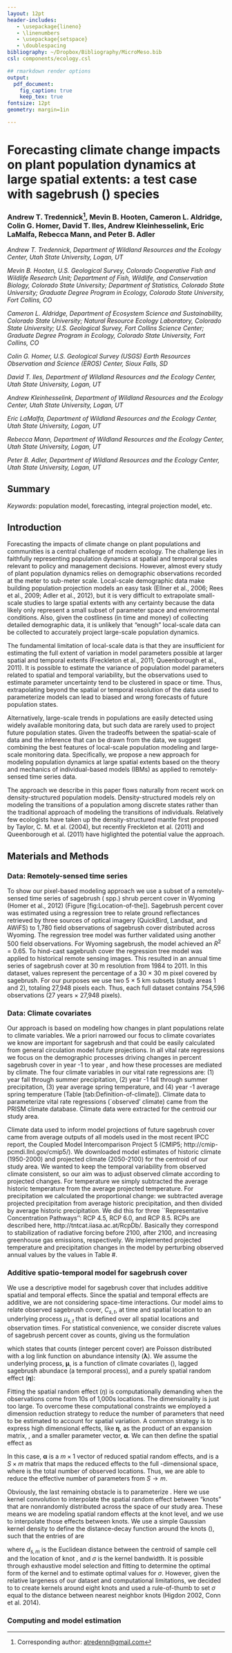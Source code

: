 ```yaml
---
layout: 12pt
header-includes:
   - \usepackage{lineno}
   - \linenumbers
   - \usepackage{setspace}
   - \doublespacing
bibliography: ~/Dropbox/Bibliography/MicroMeso.bib
csl: components/ecology.csl

## rmarkdown render options
output:
  pdf_document:
    fig_caption: true
    keep_tex: true
fontsize: 12pt
geometry: margin=1in

---
```


Forecasting climate change impacts on plant population dynamics at large spatial extents: a test case with sagebrush (\emph{Artemisia}) species
===========================================================================================

### Andrew T. Tredennick[^corrauth], Mevin B. Hooten, Cameron L. Aldridge, Colin G. Homer, David T. Iles, Andrew Kleinhesselink, Eric LaMalfa, Rebecca Mann, and Peter B. Adler

*Andrew T. Tredennick, Department of Wildland Resources and the Ecology Center, Utah State University, Logan, UT*

*Mevin B. Hooten, U.S. Geological Survey, Colorado Cooperative Fish and Wildlife Research Unit; Department of Fish, Wildlife, and Conservation Biology, Colorado State University; Department of Statistics, Colorado State University; Graduate Degree Program in Ecology, Colorado State University, Fort Collins, CO*

*Cameron L. Aldridge, Department of Ecosystem Science and Sustainability, Colorado State University; Natural Resource Ecology Laboratory, Colorado State University; U.S. Geological Survey, Fort Collins Science Center; Graduate Degree Program in Ecology, Colorado State University, Fort Collins, CO*

*Colin G. Homer, U.S. Geological Survey (USGS) Earth Resources Observation and Science (EROS) Center, Sioux Falls, SD*

*David T. Iles, Department of Wildland Resources and the Ecology Center, Utah State University, Logan, UT*

*Andrew Kleinhesselink, Department of Wildland Resources and the Ecology Center, Utah State University, Logan, UT*

*Eric LaMalfa, Department of Wildland Resources and the Ecology Center, Utah State University, Logan, UT*

*Rebecca Mann, Department of Wildland Resources and the Ecology Center, Utah State University, Logan, UT*

*Peter B. Adler, Department of Wildland Resources and the Ecology Center, Utah State University, Logan, UT*

[^corrauth]: Corresponding author: [atredenn@gmail.com](mailto:atredenn@gmail.com)

Summary
-------
\begin{enumerate}
\item Global environmental changes, like climate change, tend to play out at the landscape and regional scales. Thus, it is reasonable that attempts to forecast the impacts of such change do so at similar spatial scales. For plant species, this has meant relying primarily on a single tool, species distribution models, that contain little information on population dynamics and states.

\item Plant population models have proven exceedingly useful for projecting population dynamics and states under altered climate regimes, but most models are parameterized using “local” scale data from, generally, 1 $\text{m}^{2}$ plots. These models, even if highly predictive, cannot capture the full spatial variability in population responses to climate and thus are difficult to extrapolate from the micro to meso scale.

\item Here we build on density-structured population modeling approaches and describe a population model based on remote sensing pixels -- a `pixel-based' population model. At its core the model is simply an individual-based population model where, instead of individuals, we focus on pixels as super individuals. To demonstrate the approach, we model the rate of transitions among discrete percent cover classes using a 27 year remotely sensed time series of sagebrush (Artemesia spp.) cover in southwestern Wyoming. We use climate covariates in vital rate regressions so that we can forecast future population states under projected climate change.

\item The pixel-based population model successfully recovers the the mean and spread of the observed data when we use observed climate covariates. 

\item Our approach...
\end{enumerate}


*Keywords*: population model, forecasting, integral projection model, etc.

Introduction
-------------

Forecasting the impacts of climate change on plant populations and communities is a central challenge of modern ecology. The challenge lies in faithfully representing population dynamics at spatial and temporal scales relevant to policy and management decisions. However, almost every study of plant population dynamics relies on demographic observations recorded at the meter to sub-meter scale. Local-scale demographic data make building population projection models an easy task (Ellner et al., 2006; Rees et al., 2009; Adler et al., 2012), but it is very difficult to extrapolate small-scale studies to large spatial extents with any certainty because the data likely only represent a small subset of parameter space and environmental conditions. Also, given the costliness (in time and money) of collecting detailed demographic data, it is unlikely that “enough” local-scale data can be collected to accurately project large-scale population dynamics. 

The fundamental limitation of local-scale data is that they are insufficient for estimating the full extent of variation in model parameters possible at larger spatial and temporal extents (Freckleton et al., 2011; Queenborough et al., 2011). It is possible to estimate the variance of population model parameters related to spatial and temporal variability, but the observations used to estimate parameter uncertainty tend to be clustered in space or time. Thus, extrapolating beyond the spatial or temporal resolution of the data used to parameterize models can lead to biased and wrong forecasts of future population states. 

Alternatively, large-scale trends in populations are easily detected using widely available monitoring data, but such data are rarely used to project future population states. Given the tradeoffs between the spatial-scale of data and the inference that can be drawn from the data, we suggest combining the best features of local-scale population modeling and large-scale monitoring data. Specifically, we propose a new approach for modeling population dynamics at large spatial extents based on the theory and mechanics of individual-based models (IBMs) as applied to remotely-sensed time series data.

The approach we describe in this paper flows naturally from recent work on density-structured population models. Density-structured models rely on modeling the transitions of a population among discrete states rather than the traditional approach of modeling the transitions of individuals. Relatively few ecologists have taken up the density-structured mantle first proposed by Taylor, C. M. et al. (2004), but recently Freckleton et al. (2011) and Queenborough et al. (2011) have higlighted the potential value the approach.

Materials and Methods
---------------------
### Data: Remotely-sensed time series
To show our pixel-based modeling approach we use a subset of a remotely-sensed time series of sagebrush (\emph{Artemisia} spp.) shrub percent cover in Wyoming (Homer et al., 2012) (Figure [fig:Location-of-the]). Sagebrush percent cover was estimated using a regression tree to relate ground reflectances retrieved by three sources of optical imagery (QuickBird, Landsat, and AWiFS) to 1,780 field observations of sagebrush cover distributed across Wyoming. The regression tree model was further validated using another 500 field observations. For Wyoming sagebrush, the model achieved an $R^{2}$ = 0.65. To hind-cast sagebrush cover the regression tree model was applied to historical remote sensing images. This resulted in an annual time series of sagebrush cover at 30 m resolution from 1984 to 2011. In this dataset, values represent the percentage of a 30 $\times$ 30 m pixel covered by sagebrush. For our purposes we use two 5 $\times$ 5 km subsets (study areas 1 and 2), totaling 27,948 pixels each. Thus, each full dataset contains 754,596 observations (27 years $\times$ 27,948 pixels).

### Data: Climate covariates
Our approach is based on modeling how changes in plant populations relate to climate variables. We a priori narrowed our focus to climate covariates we know are important for sagebrush and that could be easily calculated from general circulation model future projections. In all vital rate regressions we focus on the demographic processes driving changes in percent sagebrush cover in year \emph{t}-1 to year \emph{t}, and how these processes are mediated by climate. The four climate variables in our vital rate regressions are: (1) year \emph{t} fall through summer precipitation, (2) year \emph{t}-1 fall through summer precipitation, (3) year \emph{t} average spring temperature, and (4) year \emph{t}-1 average spring temperature (Table [tab:Definition-of-climate]). Climate data to parameterize vital rate regressions (`observed' climate) came from the PRISM climate database. Climate data were extracted for the centroid our study area.

Climate data used to inform model projections of future sagebrush
cover came from average outputs of all models used in the most recent
IPCC report, the Coupled Model Intercomparison Project 5 (CMIP5; http://cmip-pcmdi.llnl.gov/cmip5/).
We downloaded model estimates of historic climate (1950-2000) and
projected climate (2050-2100) for the centroid of our study area.
We wanted to keep the temporal variability from observed climate consistent,
so our aim was to adjust observed climate according to projected changes.
For temperature we simply subtracted the average historic temperature
from the average projected temperature. For precipitation we calculated
the proportional change: we subtracted average projected precipitation
from average historic precipitation, and then divided by average historic
precipitation. We did this for three ``Representative Concentration
Pathways'': RCP 4.5, RCP 6.0, and RCP 8.5. RCPs are described here,
http://tntcat.iiasa.ac.at/RcpDb/.
Basically they correspond to stabilization of radiative forcing before
2100, after 2100, and increasing greenhouse gas emissions, respectively.
We implemented projected temperature and precipitation changes in
the model by perturbing observed annual values by the values in Table #.

\begin{table}[h]
\protect\caption{\label{tab:Changes-in-climate}Changes in climate variables from CMIP5
average projections.}
\begin{tabular}{llllll}
\hline
 & \multicolumn{2}{c}{Study Area 1} &  & \multicolumn{2}{c}{Study Area 2}\tabularnewline 
Emissions Scenario & $\Delta$ temperature & $\Delta$ precipitation &  & $\Delta$ temperature & $\Delta$ precipitation\tabularnewline
\hline
RCP 4.5 & 2.98\textdegree & 8.94\% &  & 3.04\textdegree & 7.42\%\tabularnewline
RCP 6.0 & 3.13\textdegree & 8.64\% &  & 3.23\textdegree & 6.72\%\tabularnewline
RCP 8.5 & 4.79\textdegree & 11.0\% &  & 4.90\textdegree & 8.81\%\tabularnewline
\hline
\end{tabular}
\end{table}

### Additive spatio-temporal model for sagebrush cover
We use a descriptive model for sagebrush cover that includes additive spatial and temporal effects. Since the spatial and temporal effects are additive, we are not considering space-time interactions. Our model aims to relate observed sagebrush cover, $C_{s,t}$, at time \emph{t} and spatial location \emph{s} to an underlying process $\mu_{s,t}$ that is defined over all spatial locations and observation times. For statistical convenience, we consider discrete values of sagebrush percent cover as counts, giving us the formulation

\begin{align}
[\textbf{C}] &= \text{Poisson}(\boldsymbol{\lambda}) \\
\boldsymbol{\lambda} &= \text{exp}(\boldsymbol{\mu}) 
\end{align}

which states that counts (integer percent cover) are Poisson distributed with a log link function on abundance intensity ($\boldsymbol{\lambda}$). We assume the underlying process, $\boldsymbol{\mu}$, is a function of climate covariates (\textbf{X}), lagged sagebrush abundace (a temporal process), and a purely spatial random effect ($\boldsymbol{\eta}$):

\begin{align}
\mu_{s,t} = \underbrace{\beta_{0} + \beta_{1}\mu_{s,t-1}}_\text{temporal} + \underbrace{\mathbf{X}_{t}\boldsymbol{\gamma}}_\text{climate} + \underbrace{\eta_{s}}_\text{spatial} + \underbrace{\varepsilon_{s,t}}_\text{error}
\end{align}

Fitting the spatial random effect ($\eta$) is computationally demanding when the observations come from 10s of 1,000s locations. The dimensionality is just too large. To overcome these computational constraints we employed a dimension reduction strategy to reduce the number of parameters that need to be estimated to account for spatial variation. A common strategy is to express high dimensional effects, like $\boldsymbol{\eta}$, as the product of an expansion matrix, \textbf{K}, and a smaller parameter vector, $\boldsymbol{\alpha}$. We can then define the spatial effect as

\begin{align}
\boldsymbol{\eta} = \textbf{K}\boldsymbol{\alpha}.
\end{align}

In this case, $\boldsymbol{\alpha}$ is a $m \times 1$ vector of reduced spatial random effects, and \textbf{K} is a $S \times m$ matrix that maps the reduced effects to the full \emph{S}-dimensional space, where \emph{S} is the total number of observed locations. Thus, we are able to reduce the effective number of parameters from ${S} \rightarrow m$.

Obviously, the last remaining obstacle is to parameterize \textbf{K}. Here we use kernel convolution to interpolate the spatial random effect between \emph{m} "knots" that are nonrandomly distributed across the space of our study area. These means we are modeling spatial random effects at the knot level, and we use \textbf{K} to interpolate those effects between knots. We use a simple Gaussian kernel density to define the distance-decay function around the knots (\textbf{w}), such that the entries of \textbf{K} are

\begin{align}
K_{s,m} &= w_{s,m}/\sum_{s} w_{s,m}, \text{where} \\
w_{s,m} &= (2 \pi \sigma^{2})^{-1} \text{exp}(\frac{-d_{s,m}}{2 \sigma^{2}}),
\end{align}

where $d_{s,m}$ is the Euclidean distance between the centroid of sample cell \emph{s} and the location of knot \emph{m}, and $\sigma$ is the kernel bandwidth. It is possible through exhaustive model selection and fitting to determine the optimal form of the kernel and to estimate optimal values for $\sigma$. However, given the relative largeness of our dataset and computational limitations, we decided to to create kernels around eight knots and used a rule-of-thumb to set $\sigma$ equal to the distance between nearest neighbor knots (Higdon 2002, Conn et al. 2014). 

### Computing and model estimation
